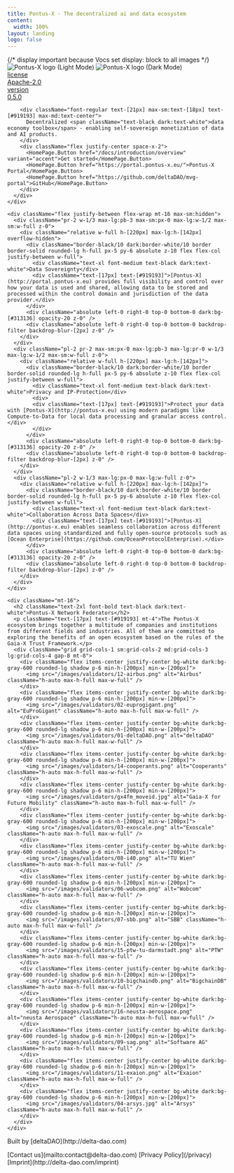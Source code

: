 ```yaml
---
title: Pontus-X · The decentralized ai and data ecosystem
content:
  width: 100%
layout: landing
logo: false
---
```


<div className="absolute max-w-[1120px] mx-auto w-full top-20 bottom-0 bg-[url('/colosseum-light.svg')] dark:bg-[url('/colosseum.svg')] bg-no-repeat max-sm:w-[200%] max-sm:-left-[200px] max-sm:hidden" />
<div className="max-w-[1120px] mx-auto vp-doc relative px-[24px] mb-[96px] mt-[32px] md:px-0 md:mb-[64px">
  <div className="pt-[48px] max-sm:pt-0">
      <div className="space-y-8 max-w-[440px] flex flex-col items-start max-md:items-center mx-auto">
        {/* display important because Vocs set display: block to all images */}
          <img
            className="h-[90px] max-sm:h-[300px] dark:!hidden "
            src="/logo-light.svg"
            alt="Pontus-X logo (Light Mode)"
          />
          <img
            className="h-[90px] max-sm:h-[300px] !hidden dark:!block "
            src="/logo-dark.svg"
            alt="Pontus-X logo (Dark Mode)"
          />
        <div className="flex flex-col justify-between w-full space-y-10 max-lg:w-[370px] max-md:hidden">
        <div className="flex justify-between space-x-4">
          <a href="https://github.com/Pontus-X/.github/blob/main/LICENSE" className="cursor-pointer h-[36px] flex-1 relative rounded-lg overflow-hidden border border-black/10 dark:border-white/20" style={{ color: 'inherit' }} rel="noreferrer noopener" target="_blank">
            <div className="absolute flex z-1 p-[6px] h-full w-full">
              <div className="flex-1 bg-white/60 dark:bg-black/40 flex items-center w-full h-full rounded-md">
                <span className="font-medium text-[15px] leading-none opacity-80 w-full text-center">license</span>
              </div>
              <div className="flex items-center h-full px-2">
                <span className="font-medium text-[15px] leading-none text-center w-full text-black dark:text-white">Apache-2.0</span>
              </div>
            </div>
            <div className="absolute left-0 right-0 top-0 bottom-0 bg-black/5 dark:bg-white/5 z-0" />
            <div className="absolute left-0 right-0 top-0 bottom-0 backdrop-blur-[2px] backdrop-filter z-0" />
          </a>
          <a href="https://github.com/pontus-x" className="cursor-pointer h-[36px] flex-1 relative rounded-lg overflow-hidden border border-green-400/50" style={{ color: 'inherit' }} rel="noreferrer noopener" target="_blank">
            <div className="absolute flex z-1 p-[6px] h-full w-full">
              <div className="flex-1 bg-white/60 dark:bg-black/40 flex items-center w-full h-full rounded-md">
                <span className="font-medium text-[15px] leading-none opacity-80 w-full text-center">version</span>
              </div>
              <div className="flex items-center h-full px-2">
                <span className="font-medium text-[15px] leading-none text-center w-full text-green-400">0.5.0</span>
              </div>
            </div>
            <div className="absolute left-0 right-0 top-0 bottom-0 bg-green-400 opacity-10 z-0" />
            <div className="absolute left-0 right-0 top-0 bottom-0 backdrop-blur-[2px] backdrop-filter z-0" />
          </a>
        </div>
      </div>

        <div className="font-regular text-[21px] max-sm:text-[18px] text-[#919193] max-md:text-center">
          Decentralized <span className="text-black dark:text-white">data economy toolbox</span> - enabling self-sovereign monetization of data and AI products.
        </div>
        <div className="flex justify-center space-x-2">
          <HomePage.Button href="/docs/introduction/overview" variant="accent">Get started</HomePage.Button>
          <HomePage.Button href="https://portal.pontus-x.eu/">Pontus-X Portal</HomePage.Button>
          <HomePage.Button href="https://github.com/deltaDAO/mvg-portal">GitHub</HomePage.Button>
        </div>
      </div>
    </div>

    <div className="flex justify-between flex-wrap mt-16 max-sm:hidden">
      <div className="pr-2 w-1/3 max-lg:pb-3 max-sm:px-0 max-lg:w-1/2 max-sm:w-full z-0">
        <div className="relative w-full h-[220px] max-lg:h-[142px] overflow-hidden">
          <div className="border-black/10 dark:border-white/10 border border-solid rounded-lg h-full px-5 py-6 absolute z-10 flex flex-col justify-between w-full">
            <div className="text-xl font-medium text-black dark:text-white">Data Sovereignty</div>
            <div className="text-[17px] text-[#919193]">[Pontus-X](http://portal.pontus-x.eu) provides full visibility and control over how your data is used and shared, allowing data to be stored and processed within the control domain and jurisdiction of the data provider.</div>
          </div>
          <div className="absolute left-0 right-0 top-0 bottom-0 dark:bg-[#313136] opacity-20 z-0" />
          <div className="absolute left-0 right-0 top-0 bottom-0 backdrop-filter backdrop-blur-[2px] z-0" />
        </div>
      </div>
      <div className="pl-2 pr-2 max-sm:px-0 max-lg:pb-3 max-lg:pr-0 w-1/3 max-lg:w-1/2 max-sm:w-full z-0">
        <div className="relative w-full h-[220px] max-lg:h-[142px]">
          <div className="border-black/10 dark:border-white/10 border border-solid rounded-lg h-full px-5 py-6 absolute z-10 flex flex-col justify-between w-full">
            <div className="text-xl font-medium text-black dark:text-white">Privacy and IP-Protection</div>
            <div>
            <div className="text-[17px] text-[#919193]">Protect your data with [Pontus-X](http://pontus-x.eu) using modern paradigms like Compute-to-Data for local data processing and granular access control.</div>
            </div>
          </div>
          <div className="absolute left-0 right-0 top-0 bottom-0 dark:bg-[#313136] opacity-20 z-0" />
          <div className="absolute left-0 right-0 top-0 bottom-0 backdrop-filter backdrop-blur-[2px] z-0" />
        </div>
      </div>
      <div className="pl-2 w-1/3 max-lg:px-0 max-lg:w-full z-0">
        <div className="relative w-full h-[220px] max-lg:h-[142px]">
          <div className="border-black/10 dark:border-white/10 border border-solid rounded-lg h-full px-5 py-6 absolute z-10 flex flex-col justify-between w-full">
            <div className="text-xl font-medium text-black dark:text-white">Collaboration Across Data Spaces</div>
            <div className="text-[17px] text-[#919193]">[Pontus-X](http://pontus-x.eu) enables seamless collaboration across different data spaces using standardized and fully open-source protocols such as [Ocean Enterprise](https://github.com/OceanProtocolEnterprise).</div>
          </div>
          <div className="absolute left-0 right-0 top-0 bottom-0 dark:bg-[#313136] opacity-20 z-0" />
          <div className="absolute left-0 right-0 top-0 bottom-0 backdrop-filter backdrop-blur-[2px] z-0" />
        </div>
      </div>
    </div>

    <div className="mt-16">
      <h2 className="text-2xl font-bold text-black dark:text-white">Pontus-X Network Federators</h2>
      <p className="text-[17px] text-[#919193] mt-4">The Pontus-X ecosystem brings together a multitude of companies and institutions from different fields and industries. All of them are committed to exploring the benefits of an open ecosystem based on the rules of the Gaia-X Trust Framework.</p>
      <div className="grid grid-cols-1 sm:grid-cols-2 md:grid-cols-3 lg:grid-cols-4 gap-8 mt-8">
        <div className="flex items-center justify-center bg-white dark:bg-gray-600 rounded-lg shadow p-6 min-h-[200px] min-w-[200px]">
          <img src="/images/validators/12-airbus.png" alt="Airbus" className="h-auto max-h-full max-w-full" />
        </div>
        <div className="flex items-center justify-center bg-white dark:bg-gray-600 rounded-lg shadow p-6 min-h-[200px] min-w-[200px]">
          <img src="/images/validators/02-euprogigant.png" alt="EuProGigant" className="h-auto max-h-full max-w-full" />
        </div>
        <div className="flex items-center justify-center bg-white dark:bg-gray-600 rounded-lg shadow p-6 min-h-[200px] min-w-[200px]">
          <img src="/images/validators/01-deltaDAO.png" alt="deltaDAO" className="h-auto max-h-full max-w-full" />
        </div>
        <div className="flex items-center justify-center bg-white dark:bg-gray-600 rounded-lg shadow p-6 min-h-[200px] min-w-[200px]">
          <img src="/images/validators/14-cooperants.png" alt="Cooperants" className="h-auto max-h-full max-w-full" />
        </div>
        <div className="flex items-center justify-center bg-white dark:bg-gray-600 rounded-lg shadow p-6 min-h-[200px] min-w-[200px]">
          <img src="/images/validators/gx4fm_moveid.jpg" alt="Gaia-X for Future Mobility" className="h-auto max-h-full max-w-full" />
        </div>
        <div className="flex items-center justify-center bg-white dark:bg-gray-600 rounded-lg shadow p-6 min-h-[200px] min-w-[200px]">
          <img src="/images/validators/03-exoscale.png" alt="Exoscale" className="h-auto max-h-full max-w-full" />
        </div>
        <div className="flex items-center justify-center bg-white dark:bg-gray-600 rounded-lg shadow p-6 min-h-[200px] min-w-[200px]">
          <img src="/images/validators/08-i40.png" alt="TU Wien" className="h-auto max-h-full max-w-full" />
        </div>
        <div className="flex items-center justify-center bg-white dark:bg-gray-600 rounded-lg shadow p-6 min-h-[200px] min-w-[200px]">
          <img src="/images/validators/06-wobcom.png" alt="Wobcom" className="h-auto max-h-full max-w-full" />
        </div>
        <div className="flex items-center justify-center bg-white dark:bg-gray-600 rounded-lg shadow p-6 min-h-[200px] min-w-[200px]">
          <img src="/images/validators/07-sbb.png" alt="SBB" className="h-auto max-h-full max-w-full" />
        </div>
        <div className="flex items-center justify-center bg-white dark:bg-gray-600 rounded-lg shadow p-6 min-h-[200px] min-w-[200px]">
          <img src="/images/validators/15-ptw-tu-darmstadt.png" alt="PTW" className="h-auto max-h-full max-w-full" />
        </div>
        <div className="flex items-center justify-center bg-white dark:bg-gray-600 rounded-lg shadow p-6 min-h-[200px] min-w-[200px]">
          <img src="/images/validators/10-bigchaindb.png" alt="BigchainDB" className="h-auto max-h-full max-w-full" />
        </div>
        <div className="flex items-center justify-center bg-white dark:bg-gray-600 rounded-lg shadow p-6 min-h-[200px] min-w-[200px]">
          <img src="/images/validators/16-neusta-aerospace.png" alt="neusta Aerospace" className="h-auto max-h-full max-w-full" />
        </div>
        <div className="flex items-center justify-center bg-white dark:bg-gray-600 rounded-lg shadow p-6 min-h-[200px] min-w-[200px]">
          <img src="/images/validators/09-sag.png" alt="Software AG" className="h-auto max-h-full max-w-full" />
        </div>
        <div className="flex items-center justify-center bg-white dark:bg-gray-600 rounded-lg shadow p-6 min-h-[200px] min-w-[200px]">
          <img src="/images/validators/11-exaion.png" alt="Exaion" className="h-auto max-h-full max-w-full" />
        </div>
        <div className="flex items-center justify-center bg-white dark:bg-gray-600 rounded-lg shadow p-6 min-h-[200px] min-w-[200px]">
          <img src="/images/validators/04-arsys.jpg" alt="Arsys" className="h-auto max-h-full max-w-full" />
        </div>
      </div>
    </div>

</div>
<footer>
<div className="text-black dark:text-white">
    <div className="max-w-2xl mx-auto">
        <div className="mt-28 flex flex-col md:flex-row md:justify-between items-center text-sm text-gray-400">
            <p className="order-2 md:order-1 mt-8 md:mt-0">Built by [deltaDAO](http://delta-dao.com)</p>
            <div className="order-1 md:order-2">
                <span className="px-2">[Contact us](mailto:contact@delta-dao.com)</span>
                <span className="px-2 border-l">[Privacy Policy](/privacy)</span>
                <span className="px-2 border-l">[Imprint](http://delta-dao.com/imprint)</span>
            </div>
        </div>
    </div>
</div>
</footer>
